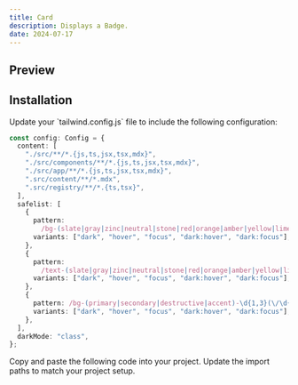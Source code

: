 ```yaml
---
title: Card
description: Displays a Badge.
date: 2024-07-17
---
```


## Preview

<ComponentPreview name="/ui/badge-demos/badge" />

## Installation

<Steps>
  <Step> Update your `tailwind.config.js` file to include the following configuration:</Step>

```ts {9-24}
const config: Config = {
  content: [
    "./src/**/*.{js,ts,jsx,tsx,mdx}",
    "./src/components/**/*.{js,ts,jsx,tsx,mdx}",
    "./src/app/**/*.{js,ts,jsx,tsx,mdx}",
    ".src/content/**/*.mdx",
    ".src/registry/**/*.{ts,tsx}",
  ],
  safelist: [
    {
      pattern:
        /bg-(slate|gray|zinc|neutral|stone|red|orange|amber|yellow|lime|green|emerald|teal|cyan|sky|blue|indigo|violet|purple|fuchsia|pink|rose)-(400|700\/10|300|500\/15|800|200|500|700)/,
      variants: ["dark", "hover", "focus", "dark:hover", "dark:focus"],
    },
    {
      pattern:
        /text-(slate|gray|zinc|neutral|stone|red|orange|amber|yellow|lime|green|emerald|teal|cyan|sky|blue|indigo|violet|purple|fuchsia|pink|rose)-(400|700|300|800)/,
      variants: ["dark", "hover", "focus", "dark:hover", "dark:focus"],
    },
    {
      pattern: /bg-(primary|secondary|destructive|accent)-\d{1,3}(\/\d{1,2})?/,
      variants: ["dark", "hover", "focus", "dark:hover", "dark:focus"],
    },
  ],
  darkMode: "class",
};
```

  <Step>Copy and paste the following code into your project.</Step>
  <ComponentSource name="ui/badge" />
  <Step>Update the import paths to match your project setup.</Step>
</Steps>

